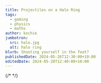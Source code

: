 ```yaml
---
title: Projectiles on a Halo Ring
tags:
  - gaming
  - physics
  - maths
author: kochie
jumbotron:
  src: halo.jpg
  alt: halo ring
blurb: Shooting yourself in the foot?
publishedDate: 2024-05-26T12:30:00+10:00
editedDate: 2024-05-28T12:40:00+10:00
---
```


<link
  rel="stylesheet"
  href="https://cdn.jsdelivr.net/npm/katex@0.13.11/dist/katex.min.css"
  integrity="sha384-Um5gpz1odJg5Z4HAmzPtgZKdTBHZdw8S29IecapCSB31ligYPhHQZMIlWLYQGVoc"
  crossOrigin="anonymous"
/>

{/* <HaloProjectile /> */}
<FlatProjectile />